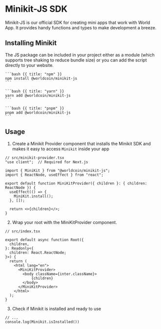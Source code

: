 # Minikit-JS SDK
Minikit-JS is our official SDK for creating mini apps that work with World App. It provides handy functions and types to make development a breeze.

## Installing Minikit

The JS package can be included in your project either as a module (which supports tree shaking to reduce bundle size) or you can add the script directly to your website.

<CodeGroup title="Install Minikit">

    ```bash {{ title: "npm" }}
    npm install @worldcoin/minikit-js
    ```

    ```bash {{ title: "yarn" }}
    yarn add @worldcoin/minikit-js
    ```

    ```bash {{ title: "pnpm" }}
    pnpm add @worldcoin/minikit-js
    ```

</CodeGroup>

## Usage

1. Create a Minikit Provider component that installs the Minikit SDK and makes it easy to access `Minikit` inside your app
```tsx
// src/minikit-provider.tsx
"use client";  // Required for Next.js

import { MiniKit } from "@worldcoin/minikit-js";
import { ReactNode, useEffect } from "react";

export default function MiniKitProvider({ children }: { children: ReactNode }) {
  useEffect(() => {
    MiniKit.install();
  }, []);

  return <>{children}</>;
}
```


2. Wrap your root with the MiniKitProvider component.
```tsx
// src/index.tsx

export default async function Root({
  children,
}: Readonly<{
  children: React.ReactNode;
}>) {
  return (
    <html lang="en">
      <MiniKitProvider>
        <body className={inter.className}>
	        {children}
        </body>
      </MiniKitProvider>
    </html>
  );
}
```

3. Check if Minikit is installed and ready to use
```tsx
// ...
console.log(Minikit.isInstalled())
```
